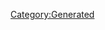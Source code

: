 {{Texts/Music
 |ID=94
 |MusicName=マイ・ビューティフル・プレイス
 |OfficialName=マイ・ビューティフル・プレイス
 |VocalName=飯島真理
 |VocalNameLF=飯島真理
 |Description=作品：超時空要塞マクロス

歌手：飯島真理

作詞：阿佐茜
作曲：羽田健太郎
 |BuyURL=http://recochoku.jp/song/S14225890/single?ds=34294998
 |StoryDesc=統合政府の出した決定は、24時間以内の地球圏外への
出撃だった。そしてそれは5万6千人のマクロス市民を
巻き添えにしなければならないことを意味していた…

離れていく地球を背にし、想いを込めて歌うミンメイ。
いつか再び故郷が迎え入れてくれることを願いながら…
 |StoryTitle=「いつか、きっと戻れると思うんです」
 |BannerId=1
 |AnmStoreURL=https://anime.dmkt-sp.jp/animestore/ci_pc?workId=20626
}}
[[Category:Generated]]
